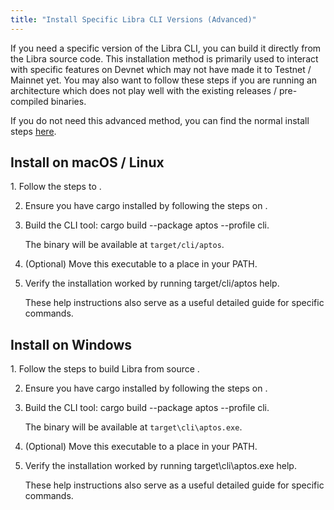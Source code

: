 ```yaml
---
title: "Install Specific Libra CLI Versions (Advanced)"
---
```



If you need a specific version of the Libra CLI, you can build it directly from the Libra source code. This installation method is primarily used to interact with specific features on Devnet which may not have made it to Testnet / Mainnet yet. You may also want to follow these steps if you are running an architecture which does not play well with the existing releases / pre-compiled binaries.

If you do not need this advanced method, you can find the normal install steps [here](/build/cli).

## Install on macOS / Linux

<Steps>
  1. Follow the steps to .

  2. Ensure you have cargo installed by following the steps on .

  3. Build the CLI tool: cargo build --package aptos --profile cli.

     The binary will be available at `target/cli/aptos`.

  4. (Optional) Move this executable to a place in your PATH.

  5. Verify the installation worked by running target/cli/aptos help.

     These help instructions also serve as a useful detailed guide for specific commands.
</Steps>

## Install on Windows

<Steps>
  1. Follow the steps to build Libra from source .

  2. Ensure you have cargo installed by following the steps on .

  3. Build the CLI tool: cargo build --package aptos --profile cli.

     The binary will be available at `target\cli\aptos.exe`.

  4. (Optional) Move this executable to a place in your PATH.

  5. Verify the installation worked by running target\cli\aptos.exe help.

     These help instructions also serve as a useful detailed guide for specific commands.
</Steps>
